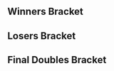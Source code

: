 {{DISPLAYTITLE:Revelation 2016: ''Melee'' Doubles Bracket}}{{SetGame|melee}}
{{tabs static
|name1=Overview
|link1=Revelation/2016/Melee
|name2=Singles Pools
|link2=Revelation/2016/Melee/Singles Pools
|name3=Singles Bracket
|link3=Revelation/2016/Melee/Singles Bracket
|name4=Doubles Bracket
|link4=Revelation/2016/Melee/Doubles Bracket
|This=4
}}
==Winners Bracket==
{{32DEDoublesWBracketA
<!-- ROUND 1 -->
|r1m1t1p1=S2J |r1m1t1p1flag=us
|r1m1t1p2=Lucky |r1m1t1p2flag=us |r1m1t1score={{win}}
|r1m1t2p1=Bye |r1m1t2p1flag=
|r1m1t2p2=Bye |r1m1t2p2flag= |r1m1t2score=
|r1m1win=1

|r1m2t1p1=Lil Isai |r1m2t1p1flag=us
|r1m2t1p2=Ivan |r1m2t1p2flag=us |r1m2t1score=0
|r1m2t2p1=RomanceHD |r1m2t2p1flag=us
|r1m2t2p2=Krusty Kid |r1m2t2p2flag=us |r1m2t2score=2
|r1m2win=2

|r1m3t1p1=Roshi |r1m3t1p1flag=us
|r1m3t1p2=Doodler |r1m3t1p2flag=us |r1m3t1score=2
|r1m3t2p1=Goomy |r1m3t2p1flag=us
|r1m3t2p2=Double A Battery |r1m3t2p2flag=us |r1m3t2score=0
|r1m3win=1
|r1m3t1p1char1=fox |r1m3t1p1stock1=1 |r1m3t1p2char1=sheik |r1m3t1p2stock1=1
|r1m3t2p1char1=samus |r1m3t2p1stock1=0 |r1m3t2p2char1=fox |r1m3t2p2stock1=0 |r1m3win1=1 |r1m3stage1=Final Destination
|r1m3t1p1char2=fox |r1m3t1p1stock2=2 |r1m3t1p2char2=sheik |r1m3t1p2stock2=2
|r1m3t2p1char2=samus |r1m3t2p1stock2=0 |r1m3t2p2char2=fox |r1m3t2p2stock2=0 |r1m3win2=1 |r1m3stage2=Dream Land
|r1m3details={{BracketMatchDetails|preview=|lrthread=|interview=|recap=|comment=|live=|vod=https://youtu.be/rB24vt7I-s4}}
|r1m4t1p1=Swami |r1m4t1p1flag=in
|r1m4t1p2=Holy Nugz |r1m4t1p2flag=us |r1m4t1score=2
|r1m4t2p1=Bon |r1m4t2p1flag=us
|r1m4t2p2=Seal |r1m4t2p2flag=us |r1m4t2score=0
|r1m4win=1
|r1m4t1p1char1=falco |r1m4t1p1stock1=2 |r1m4t1p2char1=fox |r1m4t1p2stock1=0
|r1m4t2p1char1=marth |r1m4t2p1stock1=0 |r1m4t2p2char1=fox |r1m4t2p2stock1=0 |r1m4win1=1 |r1m4stage1=Pokémon Stadium
|r1m4t1p1char2=falco |r1m4t1p1stock2=1 |r1m4t1p2char2=fox |r1m4t1p2stock2=1
|r1m4t2p1char2=marth |r1m4t2p1stock2=0 |r1m4t2p2char2=fox |r1m4t2p2stock2=0 |r1m4win2=1 |r1m4stage2=Battlefield
|r1m4details={{BracketMatchDetails|preview=|lrthread=|interview=|recap=|comment=|live=|vod=https://youtu.be/1TSa_qW6PIE}}

|r1m5t1p1=Ace |r1m5t1p1flag=us
|r1m5t1p2=Slip-N-Slide |r1m5t1p2flag=us |r1m5t1score={{win}}
|r1m5t2p1=Bye |r1m5t2p1flag=
|r1m5t2p2=Bye |r1m5t2p2flag= |r1m5t2score=
|r1m5win=1

|r1m6t1p1=Defpun |r1m6t1p1flag=us
|r1m6t1p2=Childish |r1m6t1p2flag=us |r1m6t1score=1
|r1m6t2p1=You |r1m6t2p1flag=us
|r1m6t2p2=Silkylaroux |r1m6t2p2flag=us |r1m6t2score=2
|r1m6win=2

|r1m7t1p1=Reesch |r1m7t1p1flag=us
|r1m7t1p2=greenwalk |r1m7t1p2flag=us |r1m7t1score={{win}}
|r1m7t2p1=Bye |r1m7t2p1flag=
|r1m7t2p2=Bye |r1m7t2p2flag= |r1m7t2score=
|r1m7win=1

|r1m8t1p1=HVAC |r1m8t1p1flag=ca
|r1m8t1p2=Erik Reeds |r1m8t1p2flag=us |r1m8t1score=2
|r1m8t2p1=SSJ3 |r1m8t2p1flag=us
|r1m8t2p2=Biz |r1m8t2p2flag=us |r1m8t2score=0
|r1m8win=1

|r1m9t1p1=Eikelmann |r1m9t1p1flag=us
|r1m9t1p2=Syrox |r1m9t1p2flag=us |r1m9t1score={{win}}
|r1m9t2p1=Bye |r1m9t2p1flag=
|r1m9t2p2=Bye |r1m9t2p2flag= |r1m9t2score=
|r1m9win=1

|r1m10t1p1=SIDE-SMASH_EDY |r1m10t1p1flag=us
|r1m10t1p2=LittleGQ |r1m10t1p2flag=us |r1m10t1score=0
|r1m10t2p1=Kurt McGurt |r1m10t2p1flag=us
|r1m10t2p2=Thrasher |r1m10t2p2flag=us |r1m10t2score=2
|r1m10win=2

|r1m11t1p1=Frizz |r1m11t1p1flag=us
|r1m11t1p2=Indie |r1m11t1p2flag=us |r1m11t1score=2
|r1m11t2p1=Neo! |r1m11t2p1flag=us
|r1m11t2p2=Yetiblood |r1m11t2p2flag=us |r1m11t2score=0
|r1m11win=1

|r1m12t1p1=WizP |r1m12t1p1flag=us
|r1m12t1p2=DSJ |r1m12t1p2flag=us |r1m12t1score=2
|r1m12t2p1=180 BPM |r1m12t2p1flag=us
|r1m12t2p2=Yap |r1m12t2p2flag=us |r1m12t2score=0
|r1m12win=1

|r1m13t1p1=KittyMW |r1m13t1p1flag=us
|r1m13t1p2=patcake |r1m13t1p2flag=us |r1m13t1score={{win}}
|r1m13t2p1=Bye |r1m13t2p1flag=
|r1m13t2p2=Bye |r1m13t2p2flag= |r1m13t2score=
|r1m13win=1

|r1m14t1p1=ObamaLlama |r1m14t1p1flag=us
|r1m14t1p2=Dragedo |r1m14t1p2flag=us |r1m14t1score=2
|r1m14t2p1=Rhys |r1m14t2p1flag=us
|r1m14t2p2=Cheif Keif |r1m14t2p2flag=us |r1m14t2score=0
|r1m14win=1

|r1m15t1p1=Third Strongest |r1m15t1p1flag=us
|r1m15t1p2=Scallop |r1m15t1p2flag=us |r1m15t1score={{win}}
|r1m15t2p1=Bye |r1m15t2p1flag=
|r1m15t2p2=Bye |r1m15t2p2flag= |r1m15t2score=
|r1m15win=1

|r1m16t1p1=Gem |r1m16t1p1flag=us
|r1m16t1p2=Ford$ |r1m16t1p2flag=us |r1m16t1score=2
|r1m16t2p1=Doba King |r1m16t2p1flag=us
|r1m16t2p2=Cereal3ater |r1m16t2p2flag=us |r1m16t2score=0
|r1m16win=1

<!-- ROUND 2 -->
|r2m1t1p1=S2J |r2m1t1p1flag=us
|r2m1t1p2=Lucky |r2m1t1p2flag=us |r2m1t1score=2
|r2m1t2p1=RomanceHD |r2m1t2p1flag=us
|r2m1t2p2=Krusty Kid |r2m1t2p2flag=us |r2m1t2score=0
|r2m1win=1

|r2m2t1p1=Roshi |r2m2t1p1flag=us
|r2m2t1p2=Doodler |r2m2t1p2flag=us |r2m2t1score=2
|r2m2t2p1=Swami |r2m2t2p1flag=in
|r2m2t2p2=Holy Nugz |r2m2t2p2flag=us |r2m2t2score=0
|r2m2win=1

|r2m3t1p1=Ace |r2m3t1p1flag=us
|r2m3t1p2=Slip-N-Slide |r2m3t1p2flag=us |r2m3t1score=2
|r2m3t2p1=You |r2m3t2p1flag=us
|r2m3t2p2=Silkylaroux |r2m3t2p2flag=us |r2m3t2score=0
|r2m3win=1

|r2m4t1p1=Reesch |r2m4t1p1flag=us
|r2m4t1p2=greenwalk |r2m4t1p2flag=us |r2m4t1score=1
|r2m4t2p1=HVAC |r2m4t2p1flag=ca
|r2m4t2p2=Erik Reeds |r2m4t2p2flag=us |r2m4t2score=2
|r2m4win=2

|r2m5t1p1=Eikelmann |r2m5t1p1flag=us
|r2m5t1p2=Syrox |r2m5t1p2flag=us |r2m5t1score=2
|r2m5t2p1=Kurt McGurt |r2m5t2p1flag=us
|r2m5t2p2=Thrasher |r2m5t2p2flag=us |r2m5t2score=0
|r2m5win=1
|r2m5t1p1char1=ganon |r2m5t1p1stock1=1 |r2m5t1p2char1=fox |r2m5t1p2stock1=1
|r2m5t2p1char1=falco |r2m5t2p1stock1=0 |r2m5t2p2char1=sheik |r2m5t2p2stock1=0 |r2m5win1=1 |r2m5stage1=Pokémon Stadium
|r2m5t1p1char2=ganon |r2m5t1p1stock2=1 |r2m5t1p2char2=fox |r2m5t1p2stock2=1
|r2m5t2p1char2=falco |r2m5t2p1stock2=0 |r2m5t2p2char2=sheik |r2m5t2p2stock2=0 |r2m5win2=1 |r2m5stage2=Final Destination
|r2m5details={{BracketMatchDetails|preview=|lrthread=|interview=|recap=|comment=|live=|vod=https://youtu.be/FTPsSx0SRzE}}

|r2m6t1p1=Frizz |r2m6t1p1flag=us
|r2m6t1p2=Indie |r2m6t1p2flag=us |r2m6t1score=2
|r2m6t2p1=WizP |r2m6t2p1flag=us
|r2m6t2p2=DSJ |r2m6t2p2flag=us |r2m6t2score=0
|r2m6win=1

|r2m7t1p1=KittyMW |r2m7t1p1flag=us
|r2m7t1p2=patcake |r2m7t1p2flag=us |r2m7t1score=2
|r2m7t2p1=ObamaLlama |r2m7t2p1flag=us
|r2m7t2p2=Dragedo |r2m7t2p2flag=us |r2m7t2score=1
|r2m7win=1

|r2m8t1p1=Third Strongest |r2m8t1p1flag=us
|r2m8t1p2=Scallop |r2m8t1p2flag=us |r2m8t1score=2
|r2m8t2p1=Gem |r2m8t2p1flag=us
|r2m8t2p2=Ford$ |r2m8t2p2flag=us |r2m8t2score=0
|r2m8win=1
|r2m8t1p1char1=fox |r2m8t1p1stock1=1 |r2m8t1p2char1=peach |r2m8t1p2stock1=2
|r2m8t2p1char1=marth |r2m8t2p1stock1=0 |r2m8t2p2char1=ganon |r2m8t2p2stock1=0 |r2m8win1=1 |r2m8stage1=Battlefield
|r2m8t1p1char2=fox |r2m8t1p1stock2=2 |r2m8t1p2char2=peach |r2m8t1p2stock2=2
|r2m8t2p1char2=marth |r2m8t2p1stock2=0 |r2m8t2p2char2=ganon |r2m8t2p2stock2=0 |r2m8win2=1 |r2m8stage2=Yoshi's Story
|r2m8details={{BracketMatchDetails|preview=|lrthread=|interview=|recap=|comment=|live=|vod=https://youtu.be/9jvyRd_LK5g}}

<!-- ROUND 3 -->
|r3m1t1p1=S2J |r3m1t1p1flag=us
|r3m1t1p2=Lucky |r3m1t1p2flag=us |r3m1t1score=2
|r3m1t2p1=Roshi |r3m1t2p1flag=us
|r3m1t2p2=Doodler |r3m1t2p2flag=us |r3m1t2score=0
|r3m1win=1
|r3m1t1p1char1=cf |r3m1t1p1stock1=2 |r3m1t1p2char1=fox |r3m1t1p2stock1=3
|r3m1t2p1char1=fox |r3m1t2p1stock1=0 |r3m1t2p2char1=sheik |r3m1t2p2stock1=0 |r3m1win1=1 |r3m1stage1=Pokémon Stadium
|r3m1t1p1char2=cf |r3m1t1p1stock2=3 |r3m1t1p2char2=fox |r3m1t1p2stock2=2
|r3m1t2p1char2=fox |r3m1t2p1stock2=0 |r3m1t2p2char2=sheik |r3m1t2p2stock2=0 |r3m1win2=1 |r3m1stage2=Battlefield
|r3m1details={{BracketMatchDetails|preview=|lrthread=|interview=|recap=|comment=|live=|vod=https://youtu.be/EGOeU36T7NM}}

|r3m2t1p1=Ace |r3m2t1p1flag=us
|r3m2t1p2=Slip-N-Slide |r3m2t1p2flag=us |r3m2t1score=2
|r3m2t2p1=HVAC |r3m2t2p1flag=ca
|r3m2t2p2=Erik Reeds |r3m2t2p2flag=us |r3m2t2score=0
|r3m2win=1
|r3m2t1p1char1=cf |r3m2t1p1stock1=2 |r3m2t1p2char1=luigi |r3m2t1p2stock1=1
|r3m2t2p1char1=ganon |r3m2t2p1stock1=0 |r3m2t2p2char1=sheik |r3m2t2p2stock1=0 |r3m2win1=1 |r3m2stage1=Dream Land
|r3m2t1p1char2=cf |r3m2t1p1stock2=2 |r3m2t1p2char2=luigi |r3m2t1p2stock2=1
|r3m2t2p1char2=ganon |r3m2t2p1stock2=0 |r3m2t2p2char2=sheik |r3m2t2p2stock2=0 |r3m2win2=1 |r3m2stage2=Battlefield
|r3m2details={{BracketMatchDetails|preview=|lrthread=|interview=|recap=|comment=|live=|vod=https://youtu.be/82EGwb_I7NA}}

|r3m3t1p1=Eikelmann |r3m3t1p1flag=us
|r3m3t1p2=Syrox |r3m3t1p2flag=us |r3m3t1score=2
|r3m3t2p1=Frizz |r3m3t2p1flag=us
|r3m3t2p2=Indie |r3m3t2p2flag=us |r3m3t2score=0
|r3m3win=1
|r3m3t1p1char1=ganon |r3m3t1p1stock1=2 |r3m3t1p2char1=fox |r3m3t1p2stock1=1
|r3m3t2p1char1=fox |r3m3t2p1stock1=0 |r3m3t2p2char1=marth |r3m3t2p2stock1=0 |r3m3win1=1 |r3m3stage1=Battlefield
|r3m3t1p1char2=ganon |r3m3t1p1stock2=2 |r3m3t1p2char2=fox |r3m3t1p2stock2=1
|r3m3t2p1char2=fox |r3m3t2p1stock2=0 |r3m3t2p2char2=marth |r3m3t2p2stock2=0 |r3m3win2=1 |r3m3stage2=Final Destination
|r3m3details={{BracketMatchDetails|preview=|lrthread=|interview=|recap=|comment=|live=|vod=https://youtu.be/oLbLv7foo7E}}

|r3m4t1p1=KittyMW |r3m4t1p1flag=us
|r3m4t1p2=patcake |r3m4t1p2flag=us |r3m4t1score=2
|r3m4t2p1=Third Strongest |r3m4t2p1flag=us
|r3m4t2p2=Scallop |r3m4t2p2flag=us |r3m4t2score=1
|r3m4win=1
|r3m4t1p1char1=fox |r3m4t1p1stock1=1 |r3m4t1p2char1=peach |r3m4t1p2stock1=1
|r3m4t2p1char1=fox |r3m4t2p1stock1=0 |r3m4t2p2char1=peach |r3m4t2p2stock1=0 |r3m4win1=1 |r3m4stage1=Final Destination
|r3m4t1p1char2=fox |r3m4t1p1stock2=0 |r3m4t1p2char2=peach |r3m4t1p2stock2=0
|r3m4t2p1char2=fox |r3m4t2p1stock2=1 |r3m4t2p2char2=peach |r3m4t2p2stock2=1 |r3m4win2=2 |r3m4stage2=Yoshi's Story
|r3m4t1p1char3=fox |r3m4t1p1stock3=1 |r3m4t1p2char3=peach |r3m4t1p2stock3=1
|r3m4t2p1char3=fox |r3m4t2p1stock3=0 |r3m4t2p2char3=peach |r3m4t2p2stock3=0 |r3m4win3=1 |r3m4stage3=Dream Land
|r3m4details={{BracketMatchDetails|preview=|lrthread=|interview=|recap=|comment=|live=|vod=https://youtu.be/T2d0A1R5-m8}}

<!-- ROUND 4 -->
|r4m1t1p1=S2J |r4m1t1p1flag=us
|r4m1t1p2=Lucky |r4m1t1p2flag=us |r4m1t1score=3
|r4m1t2p1=Ace |r4m1t2p1flag=us
|r4m1t2p2=Slip-N-Slide |r4m1t2p2flag=us |r4m1t2score=0
|r4m1win=1
|r4m1t1p1char1=cf |r4m1t1p1stock1=1 |r4m1t1p2char1=fox |r4m1t1p2stock1=1
|r4m1t2p1char1=cf |r4m1t2p1stock1=0 |r4m1t2p2char1=luigi |r4m1t2p2stock1=0 |r4m1win1=1 |r4m1stage1=Final Destination
|r4m1t1p1char2=cf |r4m1t1p1stock2=3 |r4m1t1p2char2=fox |r4m1t1p2stock2=3
|r4m1t2p1char2=cf |r4m1t2p1stock2=0 |r4m1t2p2char2=luigi |r4m1t2p2stock2=0 |r4m1win2=1 |r4m1stage2=Dream Land
|r4m1t1p1char3=cf |r4m1t1p1stock3=2 |r4m1t1p2char3=fox |r4m1t1p2stock3=1
|r4m1t2p1char3=cf |r4m1t2p1stock3=0 |r4m1t2p2char3=luigi |r4m1t2p2stock3=0 |r4m1win3=1 |r4m1stage3=Final Destination
|r4m1details={{BracketMatchDetails|preview=|lrthread=|interview=|recap=|comment=|live=|vod=https://youtu.be/ktD9HbFctCQ}}

|r4m2t1p1=Eikelmann |r4m2t1p1flag=us
|r4m2t1p2=Syrox |r4m2t1p2flag=us |r4m2t1score=3
|r4m2t2p1=KittyMW |r4m2t2p1flag=us
|r4m2t2p2=patcake |r4m2t2p2flag=us |r4m2t2score=2
|r4m2win=1
|r4m2t1p1char1=ganon |r4m2t1p1stock1=0 |r4m2t1p2char1=fox |r4m2t1p2stock1=0
|r4m2t2p1char1=fox |r4m2t2p1stock1=1 |r4m2t2p2char1=peach |r4m2t2p2stock1=1 |r4m2win1=2 |r4m2stage1=Pokémon Stadium
|r4m2t1p1char2=ganon |r4m2t1p1stock2=2 |r4m2t1p2char2=fox |r4m2t1p2stock2=2
|r4m2t2p1char2=fox |r4m2t2p1stock2=0 |r4m2t2p2char2=peach |r4m2t2p2stock2=0 |r4m2win2=1 |r4m2stage2=Battlefield
|r4m2t1p1char3=ganon |r4m2t1p1stock3=0 |r4m2t1p2char3=fox |r4m2t1p2stock3=0
|r4m2t2p1char3=fox |r4m2t2p1stock3=1 |r4m2t2p2char3=peach |r4m2t2p2stock3=1 |r4m2win3=2 |r4m2stage3=Final Destination
|r4m2t1p1char4=ganon |r4m2t1p1stock4=3 |r4m2t1p2char4=fox |r4m2t1p2stock4=3
|r4m2t2p1char4=fox |r4m2t2p1stock4=0 |r4m2t2p2char4=peach |r4m2t2p2stock4=0 |r4m2win4=1 |r4m2stage4=Yoshi's Story
|r4m2t1p1char5=ganon |r4m2t1p1stock5=3 |r4m2t1p2char5=fox |r4m2t1p2stock5=3
|r4m2t2p1char5=fox |r4m2t2p1stock5=0 |r4m2t2p2char5=peach |r4m2t2p2stock5=0 |r4m2win5=1 |r4m2stage5=Dream Land
|r4m2details={{BracketMatchDetails|preview=|lrthread=|interview=|recap=|comment=|live=|vod=https://youtu.be/HIOu9lDGdG4}}
}}
==Losers Bracket==
{{32DEDoublesLBracket
<!-- ROUND 1 -->
|l1m1t1p1=Bye |l1m1t1p1flag=
|l1m1t1p2=Bye |l1m1t1p2flag= |l1m1t1score=
|l1m1t2p1=Lil Isai |l1m1t2p1flag=us
|l1m1t2p2=Ivan |l1m1t2p2flag=us |l1m1t2score={{win}}
|l1m1win=2

|l1m2t1p1=Goomy |l1m2t1p1flag=us
|l1m2t1p2=Double A Battery |l1m2t1p2flag=us |l1m2t1score=0
|l1m2t2p1=Bon |l1m2t2p1flag=us
|l1m2t2p2=Seal |l1m2t2p2flag=us |l1m2t2score=2
|l1m2win=2

|l1m3t1p1=Bye |l1m3t1p1flag=
|l1m3t1p2=Bye |l1m3t1p2flag= |l1m3t1score=
|l1m3t2p1=Defpun |l1m3t2p1flag=us
|l1m3t2p2=Childish |l1m3t2p2flag=us |l1m3t2score={{win}}
|l1m3win=2

|l1m4t1p1=Bye |l1m4t1p1flag=
|l1m4t1p2=Bye |l1m4t1p2flag= |l1m4t1score=
|l1m4t2p1=SSJ3 |l1m4t2p1flag=us
|l1m4t2p2=Biz |l1m4t2p2flag=us |l1m4t2score={{win}}
|l1m4win=2

|l1m5t1p1=Bye |l1m5t1p1flag=
|l1m5t1p2=Bye |l1m5t1p2flag= |l1m5t1score=
|l1m5t2p1=SIDE-SMASH_EDY |l1m5t2p1flag=us
|l1m5t2p2=LittleGQ |l1m5t2p2flag=us |l1m5t2score={{win}}
|l1m5win=2

|l1m6t1p1=Neo! |l1m6t1p1flag=us
|l1m6t1p2=Yetiblood |l1m6t1p2flag=us |l1m6t1score=0
|l1m6t2p1=180 BPM |l1m6t2p1flag=us
|l1m6t2p2=Yap |l1m6t2p2flag=us |l1m6t2score=2
|l1m6win=2

|l1m7t1p1=Bye |l1m7t1p1flag=
|l1m7t1p2=Bye |l1m7t1p2flag= |l1m7t1score=
|l1m7t2p1=Rhys |l1m7t2p1flag=us
|l1m7t2p2=Cheif Keif |l1m7t2p2flag=us |l1m7t2score={{win}}
|l1m7win=2

|l1m8t1p1=Bye |l1m8t1p1flag=
|l1m8t1p2=Bye |l1m8t1p2flag= |l1m8t1score=
|l1m8t2p1=Doba King |l1m8t2p1flag=us
|l1m8t2p2=Cereal3ater |l1m8t2p2flag=us |l1m8t2score={{win}}
|l1m8win=2

<!-- ROUND 2 -->
|l2m1t1p1=Gem |l2m1t1p1flag=us
|l2m1t1p2=Ford$ |l2m1t1p2flag=us |l2m1t1score={{win}}
|l2m1t2p1=Lil Isai |l2m1t2p1flag=us
|l2m1t2p2=Ivan |l2m1t2p2flag=us |l2m1t2score=DQ
|l2m1win=1

|l2m2t1p1=ObamaLlama |l2m2t1p1flag=us
|l2m2t1p2=Dragedo |l2m2t1p2flag=us |l2m2t1score=2
|l2m2t2p1=Bon |l2m2t2p1flag=us
|l2m2t2p2=Seal |l2m2t2p2flag=us |l2m2t2score=0
|l2m2win=1

|l2m3t1p1=WizP |l2m3t1p1flag=us
|l2m3t1p2=DSJ |l2m3t1p2flag=us |l2m3t1score=2
|l2m3t2p1=Defpun |l2m3t2p1flag=us
|l2m3t2p2=Childish |l2m3t2p2flag=us |l2m3t2score=0
|l2m3win=1

|l2m4t1p1=Kurt McGurt |l2m4t1p1flag=us
|l2m4t1p2=Thrasher |l2m4t1p2flag=us |l2m4t1score=2
|l2m4t2p1=SSJ3 |l2m4t2p1flag=us
|l2m4t2p2=Biz |l2m4t2p2flag=us |l2m4t2score=0
|l2m4win=1

|l2m5t1p1=Reesch |l2m5t1p1flag=us
|l2m5t1p2=greenwalk |l2m5t1p2flag=us |l2m5t1score=2
|l2m5t2p1=SIDE-SMASH_EDY |l2m5t2p1flag=us
|l2m5t2p2=LittleGQ |l2m5t2p2flag=us |l2m5t2score=0
|l2m5win=1

|l2m6t1p1=You |l2m6t1p1flag=us
|l2m6t1p2=Silkylaroux |l2m6t1p2flag=us |l2m6t1score=2
|l2m6t2p1=180 BPM |l2m6t2p1flag=us
|l2m6t2p2=Yap |l2m6t2p2flag=us |l2m6t2score=0
|l2m6win=1

|l2m7t1p1=Swami |l2m7t1p1flag=in
|l2m7t1p2=Holy Nugz |l2m7t1p2flag=us |l2m7t1score=2
|l2m7t2p1=Rhys |l2m7t2p1flag=us
|l2m7t2p2=Cheif Keif |l2m7t2p2flag=us |l2m7t2score=0
|l2m7win=1

|l2m8t1p1=RomanceHD |l2m8t1p1flag=us
|l2m8t1p2=Krusty Kid |l2m8t1p2flag=us |l2m8t1score=2
|l2m8t2p1=Doba King |l2m8t2p1flag=us
|l2m8t2p2=Cereal3ater |l2m8t2p2flag=us |l2m8t2score=0
|l2m8win=1

<!-- ROUND 3 -->
|l3m1t1p1=Gem |l3m1t1p1flag=us
|l3m1t1p2=Ford$ |l3m1t1p2flag=us |l3m1t1score=2
|l3m1t2p1=ObamaLlama |l3m1t2p1flag=us
|l3m1t2p2=Dragedo |l3m1t2p2flag=us |l3m1t2score=1
|l3m1win=1

|l3m2t1p1=WizP |l3m2t1p1flag=us
|l3m2t1p2=DSJ |l3m2t1p2flag=us |l3m2t1score=2
|l3m2t2p1=Kurt McGurt |l3m2t2p1flag=us
|l3m2t2p2=Thrasher |l3m2t2p2flag=us |l3m2t2score=1
|l3m2win=1

|l3m3t1p1=Reesch |l3m3t1p1flag=us
|l3m3t1p2=greenwalk |l3m3t1p2flag=us |l3m3t1score=2
|l3m3t2p1=You |l3m3t2p1flag=us
|l3m3t2p2=Silkylaroux |l3m3t2p2flag=us |l3m3t2score=0
|l3m3win=1

|l3m4t1p1=Swami |l3m4t1p1flag=in
|l3m4t1p2=Holy Nugz |l3m4t1p2flag=us |l3m4t1score=2
|l3m4t2p1=RomanceHD |l3m4t2p1flag=us
|l3m4t2p2=Krusty Kid |l3m4t2p2flag=us |l3m4t2score=0
|l3m4win=1

<!-- ROUND 4 -->
|l4m1t1p1=HVAC |l4m1t1p1flag=ca
|l4m1t1p2=Erik Reeds |l4m1t1p2flag=us |l4m1t1score=1
|l4m1t2p1=Gem |l4m1t2p1flag=us
|l4m1t2p2=Ford$ |l4m1t2p2flag=us |l4m1t2score=2
|l4m1win=2

|l4m2t1p1=Roshi |l4m2t1p1flag=us
|l4m2t1p2=Doodler |l4m2t1p2flag=us |l4m2t1score=2
|l4m2t2p1=WizP |l4m2t2p1flag=us
|l4m2t2p2=DSJ |l4m2t2p2flag=us |l4m2t2score=1
|l4m2win=1

|l4m3t1p1=Third Strongest |l4m3t1p1flag=us
|l4m3t1p2=Scallop |l4m3t1p2flag=us |l4m3t1score=2
|l4m3t2p1=Reesch |l4m3t2p1flag=us
|l4m3t2p2=greenwalk |l4m3t2p2flag=us |l4m3t2score=1
|l4m3win=1

|l4m4t1p1=Frizz |l4m4t1p1flag=us
|l4m4t1p2=Indie |l4m4t1p2flag=us |l4m4t1score=1
|l4m4t2p1=Swami |l4m4t2p1flag=in
|l4m4t2p2=Holy Nugz |l4m4t2p2flag=us |l4m4t2score=2
|l4m4win=2

<!-- ROUND 5 -->
|l5m1t1p1=Gem |l5m1t1p1flag=us
|l5m1t1p2=Ford$ |l5m1t1p2flag=us |l5m1t1score=1
|l5m1t2p1=Roshi |l5m1t2p1flag=us
|l5m1t2p2=Doodler |l5m1t2p2flag=us |l5m1t2score=2
|l5m1win=2

|l5m2t1p1=Third Strongest |l5m2t1p1flag=us
|l5m2t1p2=Scallop |l5m2t1p2flag=us |l5m2t1score=2
|l5m2t2p1=Swami |l5m2t2p1flag=in
|l5m2t2p2=Holy Nugz |l5m2t2p2flag=us |l5m2t2score=1
|l5m2win=1

<!-- ROUND 6 -->
|l6m1t1p1=KittyMW |l6m1t1p1flag=us
|l6m1t1p2=patcake |l6m1t1p2flag=us |l6m1t1score=2
|l6m1t2p1=Roshi |l6m1t2p1flag=us
|l6m1t2p2=Doodler |l6m1t2p2flag=us |l6m1t2score=0
|l6m1win=1

|l6m2t1p1=Ace |l6m2t1p1flag=us
|l6m2t1p2=Slip-N-Slide |l6m2t1p2flag=us |l6m2t1score=2
|l6m2t2p1=Third Strongest |l6m2t2p1flag=us
|l6m2t2p2=Scallop |l6m2t2p2flag=us |l6m2t2score=0
|l6m2win=1
}}
<onlyinclude>
==Final Doubles Bracket==
{{DEFinalDoublesBracket
<!-- FROM WINNERS -->
|r1m1t1p1=S2J |r1m1t1p1flag=us
|r1m1t1p2=Lucky |r1m1t1p2flag=us |r1m1t1score=3
|r1m1t2p1=Eikelmann |r1m1t2p1flag=us
|r1m1t2p2=Syrox |r1m1t2p2flag=us |r1m1t2score=0
|r1m1win=1

<!-- FROM LOSERS -->
|l1m1t1p1=KittyMW |l1m1t1p1flag=us
|l1m1t1p2=patcake |l1m1t1p2flag=us |l1m1t1score=0
|l1m1t2p1=Ace |l1m1t2p1flag=us
|l1m1t2p2=Slip-N-Slide |l1m1t2p2flag=us |l1m1t2score=3
|l1m1win=2

<!-- LOSERS FINALS -->
|r2m1t1p1=Eikelmann |r2m1t1p1flag=us
|r2m1t1p2=Syrox |r2m1t1p2flag=us |r2m1t1score=2
|r2m1t2p1=Ace |r2m1t2p1flag=us
|r2m1t2p2=Slip-N-Slide |r2m1t2p2flag=us |r2m1t2score=3
|r2m1win=2

<!-- GRAND FINALS -->
|r3m1t1p1=S2J |r3m1t1p1flag=us
|r3m1t1p2=Lucky |r3m1t1p2flag=us |r3m1t1score=3
|r3m1t2p1=Ace |r3m1t2p1flag=us
|r3m1t2p2=Slip-N-Slide |r3m1t2p2flag=us |r3m1t2score=0
|r3m1win=1
|r3m1t1p1char1=cf |r3m1t1p1stock1=3 |r3m1t1p2char1=fox |r3m1t1p2stock1=2
|r3m1t2p1char1=cf |r3m1t2p1stock1=0 |r3m1t2p2char1=luigi |r3m1t2p2stock1=0 |r3m1win1=1 |r3m1stage1=Final Destination
|r3m1t1p1char2=cf |r3m1t1p1stock2=1 |r3m1t1p2char2=fox |r3m1t1p2stock2=0
|r3m1t2p1char2=cf |r3m1t2p1stock2=0 |r3m1t2p2char2=luigi |r3m1t2p2stock2=0 |r3m1win2=1 |r3m1stage2=Dream Land
|r3m1t1p1char3=cf |r3m1t1p1stock3=2 |r3m1t1p2char3=fox |r3m1t1p2stock3=3
|r3m1t2p1char3=cf |r3m1t2p1stock3=0 |r3m1t2p2char3=luigi |r3m1t2p2stock3=0 |r3m1win3=1 |r3m1stage3=Dream Land
|r3m1details={{BracketMatchDetails|preview=|lrthread=|interview=|recap=|comment=|live=|vod=https://youtu.be/fI61B-PZjVY}}
}}
</onlyinclude>
